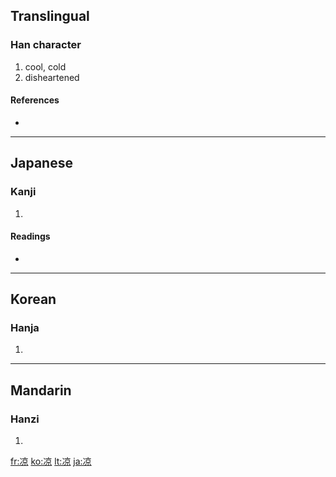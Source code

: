 {{also|涼}}
==Translingual==

===Han character===
{{Han char|rn=15|rad=冫|as=08|sn=10|four=|canj=戈一卜口火 (IMYRF)}}

# cool, cold
# disheartened

====References====
* {{Han ref|kx=0132.410|dkj=01665|dj=0296.290|hdz=10299.090|uh=51C9|ud=20937}}

----

==Japanese==

===Kanji===
{{ja-kanji|grade=|rs=冫08}}

# {{defn|Japanese}}

====Readings====
* {{ja-readings|on=[[りょう]] (ryō)|kun=[[すずしい]] (suzushii)}}

----

==Korean==

===Hanja===
{{ko-hanja|hangeul=량|rv=ryang|mr=ryang}}

# {{defn|Korean}}

----

==Mandarin==

===Hanzi===
{{cmn-hanzi|tra=涼|pin=[[liáng]] ([[liang2]])|wg=liang<sup>2</sup>}}

# {{defn|Mandarin}}

[[fr:凉]]
[[ko:凉]]
[[lt:凉]]
[[ja:凉]]